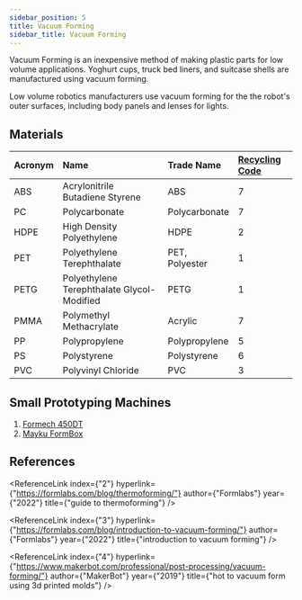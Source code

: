 ```yaml
---
sidebar_position: 5
title: Vacuum Forming
sidebar_title: Vacuum Forming
---
```



Vacuum Forming is an inexpensive method of making plastic parts for low volume applications.
Yoghurt cups, truck bed liners, and suitcase shells are manufactured using vacuum forming.

Low volume robotics manufacturers use vacuum forming for the the robot's outer surfaces, including body panels and lenses for lights.

## Materials

| Acronym | Name                                       | Trade Name     | [Recycling Code](https://en.wikipedia.org/wiki/Resin_identification_code) |
| :------ | :----------------------------------------- | :------------- | :------------------------------------------------------------------------ |
| ABS     | Acrylonitrile Butadiene Styrene            | ABS            | 7                                                                         |
| PC      | Polycarbonate                              | Polycarbonate  | 7                                                                         |
| HDPE    | High Density Polyethylene                  | HDPE           | 2                                                                         |
| PET     | Polyethylene Terephthalate                 | PET, Polyester | 1                                                                         |
| PETG    | Polyethylene Terephthalate Glycol-Modified | PETG           | 1                                                                         |
| PMMA    | Polymethyl Methacrylate                    | Acrylic        | 7                                                                         |
| PP      | Polypropylene                              | Polypropylene  | 5                                                                         |
| PS      | Polystyrene                                | Polystyrene    | 6                                                                         |
| PVC     | Polyvinyl Chloride                         | PVC            | 3                                                                         |

## Small Prototyping Machines

1. [Formech 450DT](https://www.formech.com/category/desktop)
2. [Mayku FormBox](https://mayku.me/machines)

## References

<Admonition type="info" icon=" " title=" ">
<ReferenceLink
  index={"1"}
  hyperlink={"https://www.bpf.co.uk/plastipedia/processes/Vacuum_Forming.aspx"}
  author={"British Plastics Federation"}
  year={"2022"}
  title={"what is vacuum forming?"}
/>

<ReferenceLink
  index={"2"}
  hyperlink={"https://formlabs.com/blog/thermoforming/"}
  author={"Formlabs"}
  year={"2022"}
  title={"guide to thermoforming"}
/>

<ReferenceLink
  index={"3"}
  hyperlink={"https://formlabs.com/blog/introduction-to-vacuum-forming/"}
  author={"Formlabs"}
  year={"2022"}
  title={"introduction to vacuum forming"}
/>

<ReferenceLink
  index={"4"}
  hyperlink={"https://www.makerbot.com/professional/post-processing/vacuum-forming/"}
  author={"MakerBot"}
  year={"2019"}
  title={"hot to vacuum form using 3d printed molds"}
/>
</Admonition>

